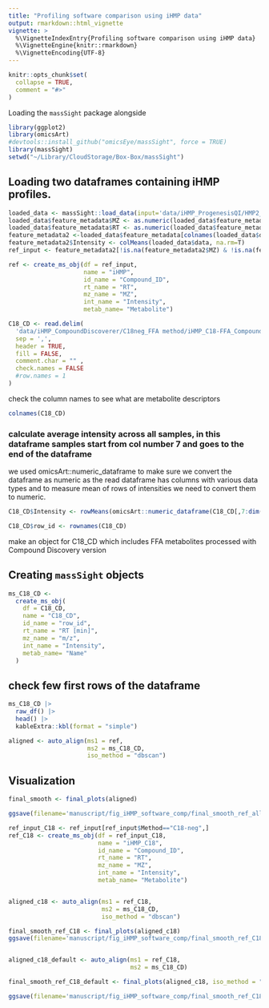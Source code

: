 ```yaml
---
title: "Profiling software comparison using iHMP data"
output: rmarkdown::html_vignette
vignette: >
  %\VignetteIndexEntry{Profiling software comparison using iHMP data}
  %\VignetteEngine{knitr::rmarkdown}
  %\VignetteEncoding{UTF-8}
---
```



```r
knitr::opts_chunk$set(
  collapse = TRUE,
  comment = "#>"
)
```

Loading the `massSight` package alongside 

```r
library(ggplot2)
library(omicsArt)
#devtools::install_github("omicsEye/massSight", force = TRUE)
library(massSight)
setwd("~/Library/CloudStorage/Box-Box/massSight")
```

## Loading two dataframes containing iHMP profiles.

```r
loaded_data <- massSight::load_data(input='data/iHMP_ProgenesisQI/HMP2_metabolomics.xlsx', type = 'all', sheet = 1, id = 'Compound_ID')
loaded_data$feature_metadata$MZ <- as.numeric(loaded_data$feature_metadata$MZ)
loaded_data$feature_metadata$RT <- as.numeric(loaded_data$feature_metadata$RT)
feature_metadata2 <-loaded_data$feature_metadata[colnames(loaded_data$data),]
feature_metadata2$Intensity <- colMeans(loaded_data$data, na.rm=T)
ref_input <- feature_metadata2[!is.na(feature_metadata2$MZ) & !is.na(feature_metadata2$RT), ] 

ref <- create_ms_obj(df = ref_input, 
                     name = "iHMP", 
                     id_name = "Compound_ID", 
                     rt_name = "RT", 
                     mz_name = "MZ", 
                     int_name = "Intensity",
                     metab_name= "Metabolite")

C18_CD <- read.delim(
  'data/iHMP_CompoundDiscoverer/C18neg_FFA method/iHMP_C18-FFA_CompoundDixcoverer_Exported_All_Samples_Annotated.csv',
  sep = ',',
  header = TRUE,
  fill = FALSE,
  comment.char = "" ,
  check.names = FALSE
  #row.names = 1
)
```
check the column names to see what are metabolite descriptors

```r
colnames(C18_CD)
```

### calculate average intensity across all samples, in this dataframe samples start from col number 7 and goes to the end of the dataframe

we used omicsArt::numeric_dataframe to make sure we convert the dataframe as numeric as the read dataframe has columns with various data types and to measure mean of rows of intensities we need to convert them to numeric.

```r
C18_CD$Intensity <- rowMeans(omicsArt::numeric_dataframe(C18_CD[,7:dim(C18_CD)[2]]) , na.rm=T)

C18_CD$row_id <- rownames(C18_CD)
```
make an object for C18_CD which includes FFA metabolites processed with Compound Discovery version

## Creating `massSight` objects

```r
ms_C18_CD <-
  create_ms_obj(
    df = C18_CD,
    name = "C18_CD",
    id_name = "row_id",
    rt_name = "RT [min]",
    mz_name = "m/z",
    int_name = "Intensity",
    metab_name= "Name"
  )
```

## check few first rows of the dataframe
```r
ms_C18_CD |>
  raw_df() |>
  head() |>
  kableExtra::kbl(format = "simple")

aligned <- auto_align(ms1 = ref, 
                      ms2 = ms_C18_CD, 
                      iso_method = "dbscan")
```
## Visualization 
```r
final_smooth <- final_plots(aligned)

ggsave(filename='manuscript/fig_iHMP_software_comp/final_smooth_ref_all.png', plot=final_smooth, width = 7.2, height = 3.5, units = "in", dpi = 300)
```

```r
ref_input_C18 <- ref_input[ref_input$Method=="C18-neg",]
ref_C18 <- create_ms_obj(df = ref_input_C18, 
                         name = "iHMP_C18", 
                         id_name = "Compound_ID", 
                         rt_name = "RT", 
                         mz_name = "MZ", 
                         int_name = "Intensity",
                         metab_name= "Metabolite")


aligned_c18 <- auto_align(ms1 = ref_C18, 
                          ms2 = ms_C18_CD, 
                          iso_method = "dbscan")

final_smooth_ref_C18 <- final_plots(aligned_c18)
ggsave(filename='manuscript/fig_iHMP_software_comp/final_smooth_ref_C18.png', plot=final_smooth_ref_C18, width = 7.2, height = 3.5, units = "in", dpi = 300)


aligned_c18_default <- auto_align(ms1 = ref_C18, 
                                  ms2 = ms_C18_CD)

final_smooth_ref_C18_default <- final_plots(aligned_c18, iso_method = "manual")

ggsave(filename='manuscript/fig_iHMP_software_comp/final_smooth_ref_C18_default.png', plot=final_smooth_ref_C18_default, width = 7.2, height = 3.5, units = "in", dpi = 300)
```




